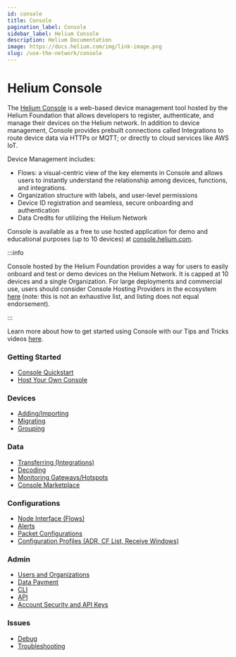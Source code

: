 ```yaml
---
id: console
title: Console
pagination_label: Console
sidebar_label: Helium Console
description: Helium Documentation
image: https://docs.helium.com/img/link-image.png
slug: /use-the-network/console
---
```


# Helium Console

The [Helium Console](http://console.helium.com/) is a web-based device management tool hosted by the
Helium Foundation that allows developers to register, authenticate, and manage their devices on the
Helium network. In addition to device management, Console provides prebuilt connections called
Integrations to route device data via HTTPs or MQTT; or directly to cloud services like AWS IoT.

Device Management includes:

- Flows: a visual-centric view of the key elements in Console and allows users to instantly
  understand the relationship among devices, functions, and integrations.
- Organization structure with labels, and user-level permissions
- Device ID registration and seamless, secure onboarding and authentication
- Data Credits for utilizing the Helium Network

Console is available as a free to use hosted application for demo and educational purposes (up to 10
devices) at [console.helium.com](https://console.helium.com).

:::info

Console hosted by the Helium Foundation provides a way for users to easily onboard and test or demo
devices on the Helium Network. It is capped at 10 devices and a single Organization. For large
deployments and commercial use, users should consider Console Hosting Providers in the ecosystem
[here](/use-the-network/console/hosting-providers) (note: this is not an exhaustive list, and
listing does not equal endorsement).

:::

Learn more about how to get started using Console with our Tips and Tricks videos
[here](https://www.youtube.com/playlist?list=PLtKQNefsR5zNjWkXqdRXeBbSmYWRJFCuo).

### Getting Started

- [Console Quickstart](/use-the-network/console/quickstart)
- [Host Your Own Console](/use-the-network/run-a-network-server)

### Devices

- [Adding/Importing](/use-the-network/console/adding-devices)
- [Migrating](/use-the-network/console/migrating-devices)
- [Grouping](/use-the-network/console/labels)

### Data

- [Transferring (Integrations)](/use-the-network/console/integrations)
- [Decoding](/use-the-network/console/functions)
- [Monitoring Gateways/Hotspots](/use-the-network/console/coverage)
- [Console Marketplace](/use-the-network/console-marketplace)

### Configurations

- [Node Interface (Flows)](/use-the-network/console/flows)
- [Alerts](/use-the-network/console/alerts)
- [Packet Configurations](/use-the-network/console/multi-packets)
- [Configuration Profiles (ADR, CF List, Receive Windows)](/use-the-network/console/profiles)

### Admin

- [Users and Organizations](/use-the-network/console/users)
- [Data Payment](/use-the-network/console/data-credits)
- [CLI](/use-the-network/console/cli)
- [API](/use-the-network/console/api)
- [Account Security and API Keys](/use-the-network/console/my-account)

### Issues

- [Debug](/use-the-network/console/debug)
- [Troubleshooting](/use-the-network/console/troubleshooting)
